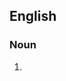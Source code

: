 ==English==

===Noun===
{{en-noun}}

# {{lb|en|medicine}} {{initialism of|[[certified]] [[pulmonary]] [[function]] [[technologist]]|lang=en}}